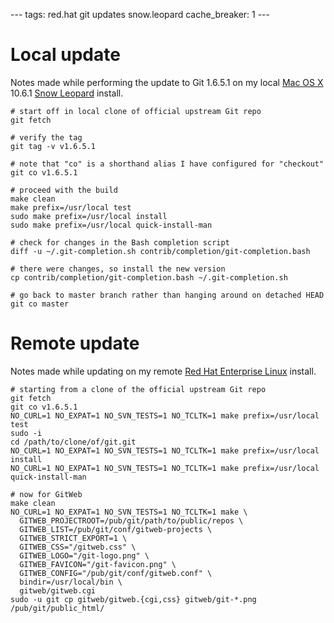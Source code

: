 ---
tags: red.hat git updates snow.leopard
cache_breaker: 1
---
= Local update =

Notes made while performing the update to Git 1.6.5.1 on my local [[Mac OS X]] 10.6.1 [[Snow Leopard]] install.

<pre># start off in local clone of official upstream Git repo
git fetch

# verify the tag
git tag -v v1.6.5.1

# note that "co" is a shorthand alias I have configured for "checkout"
git co v1.6.5.1

# proceed with the build
make clean
make prefix=/usr/local test
sudo make prefix=/usr/local install
sudo make prefix=/usr/local quick-install-man

# check for changes in the Bash completion script
diff -u ~/.git-completion.sh contrib/completion/git-completion.bash 

# there were changes, so install the new version
cp contrib/completion/git-completion.bash ~/.git-completion.sh 

# go back to master branch rather than hanging around on detached HEAD
git co master</pre>

= Remote update =

Notes made while updating on my remote [[Red Hat Enterprise Linux]] install.

<pre># starting from a clone of the official upstream Git repo
git fetch
git co v1.6.5.1
NO_CURL=1 NO_EXPAT=1 NO_SVN_TESTS=1 NO_TCLTK=1 make prefix=/usr/local test
sudo -i
cd /path/to/clone/of/git.git
NO_CURL=1 NO_EXPAT=1 NO_SVN_TESTS=1 NO_TCLTK=1 make prefix=/usr/local install
NO_CURL=1 NO_EXPAT=1 NO_SVN_TESTS=1 NO_TCLTK=1 make prefix=/usr/local quick-install-man

# now for GitWeb
make clean
NO_CURL=1 NO_EXPAT=1 NO_SVN_TESTS=1 NO_TCLTK=1 make \
  GITWEB_PROJECTROOT=/pub/git/path/to/public/repos \
  GITWEB_LIST=/pub/git/conf/gitweb-projects \
  GITWEB_STRICT_EXPORT=1 \
  GITWEB_CSS="/gitweb.css" \
  GITWEB_LOGO="/git-logo.png" \
  GITWEB_FAVICON="/git-favicon.png" \
  GITWEB_CONFIG="/pub/git/conf/gitweb.conf" \
  bindir=/usr/local/bin \
  gitweb/gitweb.cgi
sudo -u git cp gitweb/gitweb.{cgi,css} gitweb/git-*.png /pub/git/public_html/</pre>
